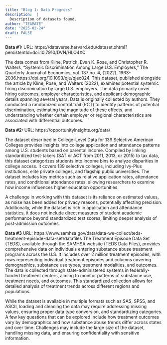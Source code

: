 ```yaml
---
title: "Blog 1: Data Progress"
description:  |
  Description of datasets found.
author: "TEAMATE"
date: "2025-02-24"
draft: FALSE
---
```



**Data #1:**
URL: https://dataverse.harvard.edu/dataset.xhtml?persistentId=doi:10.7910/DVN/HLO4XC

The data comes from Kline, Patrick, Evan K. Rose, and Christopher
R. Walters, "Systemic Discrimination Among Large U.S. Employers,"
The Quarterly Journal of Economics, vol. 137 no. 4, (2022),
1963-2036.https://doi.org/10.1093/qje/qjac024. This dataset, published
alongside the article by Kline, Rose, and Walters (2022), examines potential
systemic hiring discrimination by large U.S. employers. The data primarily
cover hiring outcomes, employer characteristics, and applicant demographic
details spanning several years. Data is originally collected by authors. They
conducted a randomized control trail (RCT) to identify patterns of potential
discrimination, estimating the magnitude of these effects, and understanding
whether certain employer or regional characteristics are associated with
differential outcomes.

**Data #2:**
URL: https://opportunityinsights.org/data/

The dataset described in College-Level Data for 139 Selective American Colleges provides insights into college application and attendance patterns among U.S. students based on parental income. Compiled by linking standardized test-takers (SAT or ACT from 2011, 2013, or 2015) to tax data, this dataset categorizes students into income bins to analyze disparities in college access. It covers 139 selective colleges, including Ivy-Plus institutions, elite private colleges, and flagship public universities. The dataset includes key metrics such as relative application rates, attendance rates, and conditional attendance rates, allowing researchers to examine how income influences higher education opportunities.

A challenge in working with this dataset is its reliance on estimated values, as noise has been added for privacy reasons, potentially affecting precision. Additionally, while the dataset is rich in application and attendance statistics, it does not include direct measures of student academic performance beyond standardized test scores, limiting deeper analysis of post-admission outcomes. 

**Data #3** 
URL: https://www.samhsa.gov/data/data-we-collect/teds-treatment-episode-data-set/datafiles 
The Treatment Episode Data Set (TEDS), available through the SAMHSA website (TEDS Data Files), provides comprehensive data on individuals entering substance abuse treatment programs across the U.S. It includes over 2 million treatment episodes, with rows representing individual treatment episodes and columns covering demographics, substance use types, treatment modalities, and outcomes. The data is collected through state-administered systems in federally-funded treatment centers, aiming to monitor patterns of substance use, treatment needs, and outcomes. This standardized collection allows for detailed analysis of treatment trends across different regions and populations.

While the dataset is available in multiple formats such as SAS, SPSS, and ASCII, loading and cleaning the data may require addressing missing values, ensuring proper data type conversion, and standardizing categories. A few key questions that can be explored include how treatment outcomes vary by demographics and how substance abuse trends differ across states and over time. Challenges may include the large size of the dataset, handling missing data, and ensuring confidentiality with sensitive information.

